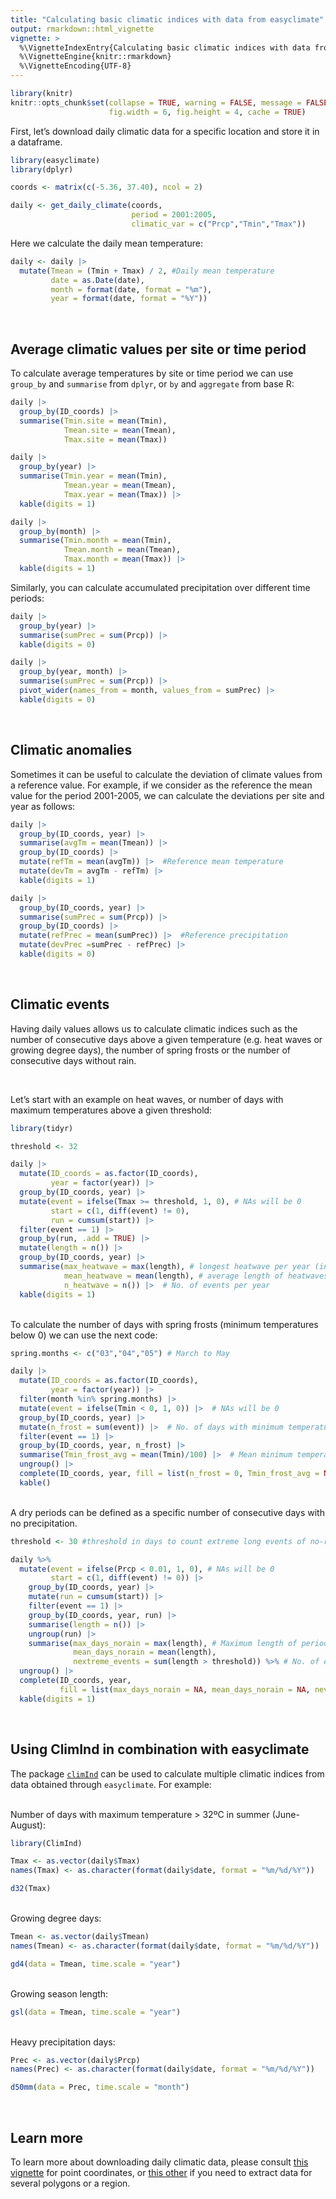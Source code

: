 ```yaml
---
title: "Calculating basic climatic indices with data from easyclimate"
output: rmarkdown::html_vignette
vignette: >
  %\VignetteIndexEntry{Calculating basic climatic indices with data from easyclimate}
  %\VignetteEngine{knitr::rmarkdown}
  %\VignetteEncoding{UTF-8}
---
```


```r
library(knitr)
knitr::opts_chunk$set(collapse = TRUE, warning = FALSE, message = FALSE, 
                      fig.width = 6, fig.height = 4, cache = TRUE)
```

First, let's download daily climatic data for a specific location and store it in a dataframe.

```r

library(easyclimate)
library(dplyr)

coords <- matrix(c(-5.36, 37.40), ncol = 2)

daily <- get_daily_climate(coords,
                           period = 2001:2005,
                           climatic_var = c("Prcp","Tmin","Tmax"))  

```


Here we calculate the daily mean temperature:

```r

daily <- daily |> 
  mutate(Tmean = (Tmin + Tmax) / 2, #Daily mean temperature
         date = as.Date(date),
         month = format(date, format = "%m"),
         year = format(date, format = "%Y"))
```

<br>

## Average climatic values per site or time period

To calculate average temperatures by site or time period we can use `group_by` and `summarise` from `dplyr`, or `by` and `aggregate` from base R: 

```r

daily |> 
  group_by(ID_coords) |> 
  summarise(Tmin.site = mean(Tmin),
            Tmean.site = mean(Tmean),
            Tmax.site = mean(Tmax))

daily |> 
  group_by(year) |>  
  summarise(Tmin.year = mean(Tmin),
            Tmean.year = mean(Tmean),
            Tmax.year = mean(Tmax)) |> 
  kable(digits = 1)

daily |>  
  group_by(month) |> 
  summarise(Tmin.month = mean(Tmin),
            Tmean.month = mean(Tmean),
            Tmax.month = mean(Tmax)) |> 
  kable(digits = 1)


```


Similarly, you can calculate accumulated precipitation over different time periods: 

```r
daily |> 
  group_by(year) |>  
  summarise(sumPrec = sum(Prcp)) |> 
  kable(digits = 0)

daily |> 
  group_by(year, month) |> 
  summarise(sumPrec = sum(Prcp)) |>  
  pivot_wider(names_from = month, values_from = sumPrec) |> 
  kable(digits = 0)
```


<br>

## Climatic anomalies

Sometimes it can be useful to calculate the deviation of climate values from a reference value. For example, if we consider as the reference the mean value for the period 2001-2005, we can calculate the deviations per site and year as follows:

```r

daily |>    
  group_by(ID_coords, year) |>  
  summarise(avgTm = mean(Tmean)) |>  
  group_by(ID_coords) |>  
  mutate(refTm = mean(avgTm)) |>  #Reference mean temperature
  mutate(devTm = avgTm - refTm) |>  
  kable(digits = 1)

daily |>    
  group_by(ID_coords, year) |>  
  summarise(sumPrec = sum(Prcp)) |> 
  group_by(ID_coords) |> 
  mutate(refPrec = mean(sumPrec)) |>  #Reference precipitation
  mutate(devPrec =sumPrec - refPrec) |>  
  kable(digits = 0)

```

<br>

## Climatic events

Having daily values allows us to calculate climatic indices such as the number of consecutive days above a given temperature (e.g. heat waves or growing degree days), the number of spring frosts or the number of consecutive days without rain.

<br>

Let's start with an example on heat waves, or number of days with maximum temperatures above a given threshold:

```r

library(tidyr)

threshold <- 32  

daily |>  
  mutate(ID_coords = as.factor(ID_coords),
         year = factor(year)) |>  
  group_by(ID_coords, year) |>  
  mutate(event = ifelse(Tmax >= threshold, 1, 0), # NAs will be 0 
         start = c(1, diff(event) != 0),
         run = cumsum(start)) |>  
  filter(event == 1) |> 
  group_by(run, .add = TRUE) |>  
  mutate(length = n()) |>  
  group_by(ID_coords, year) |> 
  summarise(max_heatwave = max(length), # longest heatwave per year (in days)
            mean_heatwave = mean(length), # average length of heatwaves per year
            n_heatwave = n()) |>  # No. of events per year
  kable(digits = 1)

```

<br>
To calculate the number of days with spring frosts (minimum temperatures below 0) we can use the next code:

```r

spring.months <- c("03","04","05") # March to May

daily |>  
  mutate(ID_coords = as.factor(ID_coords),
         year = factor(year)) |>  
  filter(month %in% spring.months) |>  
  mutate(event = ifelse(Tmin < 0, 1, 0)) |>  # NAs will be 0 
  group_by(ID_coords, year) |>  
  mutate(n_frost = sum(event)) |>  # No. of days with minimum temperature < 0 per year
  filter(event == 1) |>  
  group_by(ID_coords, year, n_frost) |>  
  summarise(Tmin_frost_avg = mean(Tmin)/100) |>  # Mean minimum temperature of frost days
  ungroup() |>  
  complete(ID_coords, year, fill = list(n_frost = 0, Tmin_frost_avg = NA)) |>  
  kable()

```

<br>
A dry periods can be defined as a specific number of consecutive days with no precipitation. 

```r

threshold <- 30 #threshold in days to count extreme long events of no-rain

daily %>%  
  mutate(event = ifelse(Prcp < 0.01, 1, 0), # NAs will be 0 
         start = c(1, diff(event) != 0)) |>  
    group_by(ID_coords, year) |>  
    mutate(run = cumsum(start)) |> 
    filter(event == 1) |>  
    group_by(ID_coords, year, run) |>  
    summarise(length = n()) |>  
    ungroup(run) |> 
    summarise(max_days_norain = max(length), # Maximum length of periods of consecutive days without rain per year
              mean_days_norain = mean(length), 
              nextreme_events = sum(length > threshold)) %>% # No. of events per year
  ungroup() |>  
  complete(ID_coords, year, 
           fill = list(max_days_norain = NA, mean_days_norain = NA, nevents = 0))  |>  
  kable(digits = 1)

```


<br>

## Using ClimInd in combination with easyclimate

The package [`climInd`](https://cran.r-project.org/package=ClimInd) can be used to calculate multiple climatic indices from data obtained through `easyclimate`. For example:

<br>
Number of days with maximum temperature > 32ºC in summer (June-August):

```r
library(ClimInd)

Tmax <- as.vector(daily$Tmax)
names(Tmax) <- as.character(format(daily$date, format = "%m/%d/%Y"))

d32(Tmax)
```


<br>
Growing degree days:

```r
Tmean <- as.vector(daily$Tmean)
names(Tmean) <- as.character(format(daily$date, format = "%m/%d/%Y"))

gd4(data = Tmean, time.scale = "year") 
```

<br>
Growing season length:

```r
gsl(data = Tmean, time.scale = "year") 
```

<br>
Heavy precipitation days:

```r
Prec <- as.vector(daily$Prcp)
names(Prec) <- as.character(format(daily$date, format = "%m/%d/%Y"))

d50mm(data = Prec, time.scale = "month")
```

<br>

## Learn more

To learn more about downloading daily climatic data, please consult [this vignette](https://verughub.github.io/easyclimate/articles/points-df-mat-sf.html) for point coordinates, or [this other](https://verughub.github.io/easyclimate/articles/polygons-raster.html) if you need to extract data for several polygons or a region.




